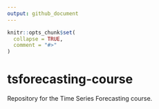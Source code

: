```yaml
---
output: github_document
---
```


```r
knitr::opts_chunk$set(
  collapse = TRUE,
  comment = "#>"
)
```

# tsforecasting-course

<!-- badges: start -->
<!-- badges: end -->

Repository for the Time Series Forecasting course.
